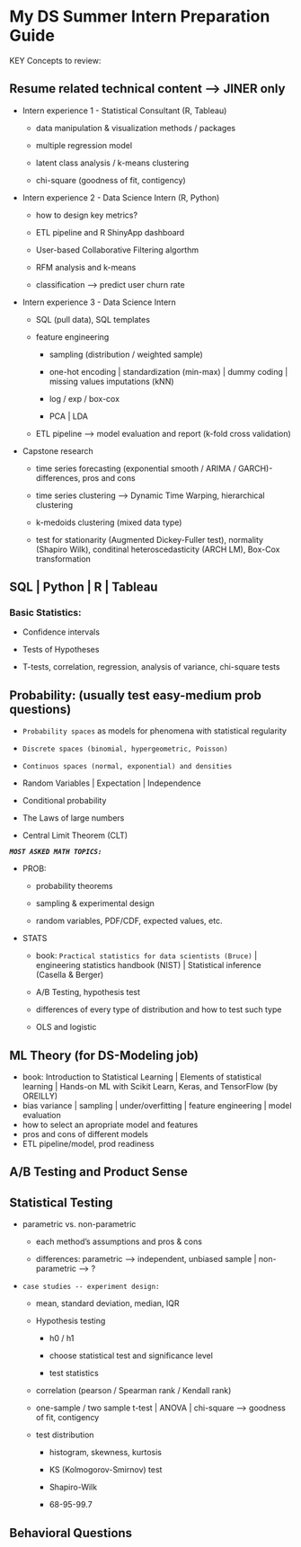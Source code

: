 # My DS Summer Intern Preparation Guide

KEY Concepts to review:

## Resume related technical content --\> JINER only

-   Intern experience 1 - Statistical Consultant (R, Tableau)

    -   data manipulation & visualization methods / packages

    -   multiple regression model

    -   latent class analysis / k-means clustering

    -   chi-square (goodness of fit, contigency)

-   Intern experience 2 - Data Science Intern (R, Python)

    -   how to design key metrics?

    -   ETL pipeline and R ShinyApp dashboard

    -   User-based Collaborative Filtering algorthm

    -   RFM analysis and k-means

    -   classification --\> predict user churn rate

-   Intern experience 3 - Data Science Intern

    -   SQL (pull data), SQL templates

    -   feature engineering

        -   sampling (distribution / weighted sample)

        -   one-hot encoding \| standardization (min-max) \| dummy coding \| missing values imputations (kNN)

        -   log / exp / box-cox

        -   PCA \| LDA

    -   ETL pipeline --\> model evaluation and report (k-fold cross validation)

-   Capstone research

    -   time series forecasting (exponential smooth / ARIMA / GARCH)- differences, pros and cons

    -   time series clustering --\> Dynamic Time Warping, hierarchical clustering

    -   k-medoids clustering (mixed data type)

    -   test for stationarity (Augmented Dickey-Fuller test), normality (Shapiro Wilk), conditinal heteroscedasticity (ARCH LM), Box-Cox transformation

## SQL \| Python \| R \| Tableau

### Basic Statistics:

-   Confidence intervals

-   Tests of Hypotheses

-   T-tests, correlation, regression, analysis of variance, chi-square tests

## Probability: (usually test easy-medium prob questions)

-   `Probability spaces` as models for phenomena with statistical regularity

-   `Discrete spaces (binomial, hypergeometric, Poisson)`

-   `Continuos spaces (normal, exponential) and densities`

-   Random Variables \| Expectation \| Independence

-   Conditional probability

-   The Laws of large numbers

-   Central Limit Theorem (CLT)

***`MOST ASKED MATH TOPICS:`***

-   PROB:

    -   probability theorems

    -   sampling & experimental design

    -   random variables, PDF/CDF, expected values, etc.

-   STATS

    -   book: `Practical statistics for data scientists (Bruce)` \| engineering statistics handbook (NIST) \| Statistical inference (Casella & Berger)

    -   A/B Testing, hypothesis test

    -   differences of every type of distribution and how to test such type

    -   OLS and logistic

## ML Theory (for DS-Modeling job)

-   book: Introduction to Statistical Learning \| Elements of statistical learning \| Hands-on ML with Scikit Learn, Keras, and TensorFlow (by OREILLY)
-   bias variance \| sampling \| under/overfitting \| feature engineering \| model evaluation
-   how to select an apropriate model and features
-   pros and cons of different models
-   ETL pipeline/model, prod readiness

## A/B Testing and Product Sense

## Statistical Testing

-   parametric vs. non-parametric

    -   each method's assumptions and pros & cons

    -   differences: parametric --\> independent, unbiased sample \| non-parametric --\> ?

-   `case studies -- experiment design:`

    -   mean, standard deviation, median, IQR

    -   Hypothesis testing

        -   h0 / h1

        -   choose statistical test and significance level

        -   test statistics

    -   correlation (pearson / Spearman rank / Kendall rank)

    -   one-sample / two sample t-test \| ANOVA \| chi-square --\> goodness of fit, contigency

    -   test distribution

        -   histogram, skewness, kurtosis

        -   KS (Kolmogorov-Smirnov) test

        -   Shapiro-Wilk

        -   68-95-99.7

## Behavioral Questions
